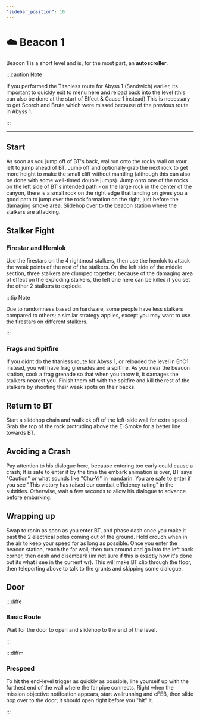 ```yaml
---
"sidebar_position": 10
---
```



# ☁️ Beacon 1

Beacon 1 is a short level and is, for the most part, an **autoscroller**.

:::caution Note

If you performed the Titanless route for Abyss 1 (Sandwich) earlier, its important to quickly exit to menu here and reload back into the level (this can also be done at the start of Effect & Cause 1 instead)
This is necessary to get Scorch and Brute which were missed because of the previous route in Abyss 1.

:::

---

## Start

As soon as you jump off of BT's back, wallrun onto the rocky wall on your left to jump ahead of BT. Jump off and optionally grab the next rock to get more height to make the small cliff without mantling (although this can also be done with some well-timed double jumps). Jump onto one of the rocks on the left side of BT's intended path - on the large rock in the center of the canyon, there is a small rock on the right edge that landing on gives you a good path to jump over the rock formation on the right, just before the damaging smoke area. Slidehop over to the beacon station where the stalkers are attacking.

## Stalker Fight

### Firestar and Hemlok

Use the firestars on the 4 rightmost stalkers, then use the hemlok to attack the weak points of the rest of the stalkers. On the left side of the middle section, three stalkers are clumped together; because of the damaging area of effect on the exploding stalkers, the left one here can be killed if you set the other 2 stalkers to explode. 

:::tip Note

Due to randomness based on hardware, some people have less stalkers compared to others; a similar strategy applies, except you may want to use the firestars on different stalkers.

:::

### Frags and Spitfire

If you didnt do the titanless route for Abyss 1, or reloaded the level in EnC1 instead, you will have frag grenades and a spitfire. As you near the beacon station, cook a frag grenade so that when you throw it, it damages the stalkers nearest you. Finish them off with the spitfire and kill the rest of the stalkers by shooting their weak spots on their backs.

## Return to BT

Start a slidehop chain and wallkick off of the left-side wall for extra speed. Grab the top of the rock protruding above the E-Smoke for a better line towards BT. 

## Avoiding a Crash

Pay attention to his dialogue here, because entering too early could cause a crash; It is safe to enter if by the time the embark animation is over, BT says "Caution" or what sounds like "Chu-Yi" in mandarin. You are safe to enter if you see "This victory has raised our combat efficiency rating" in the subtitles. Otherwise, wait a few seconds to allow his dialogue to advance before embarking.
 
<YouTube youTubeId="CNTn5XsO8vo?si=Qyb42iyjl1QtlDEi"/>

## Wrapping up

Swap to ronin as soon as you enter BT, and phase dash once you make it past the 2 electrical poles coming out of the ground. Hold crouch when in the air to keep your speed for as long as possible. Once you enter the beacon station, reach the far wall, then turn around and go into the left back corner, then dash and disembark (im not sure if this is exactly how it's done but its what i see in the current wr). This will make BT clip through the floor, then teleporting above to talk to the grunts and skipping some dialogue.




## Door

:::diffe

### Basic Route

Wait for the door to open and slidehop to the end of the level.

:::


:::diffm

### Prespeed

To hit the end-level trigger as quickly as possible, line yourself up with the furthest end of the wall where the far pipe connects. Right when the mission objective notifcation appears, start wallrunning and cFEB, then slide hop over to the door; it should open right before you "hit" it.

:::